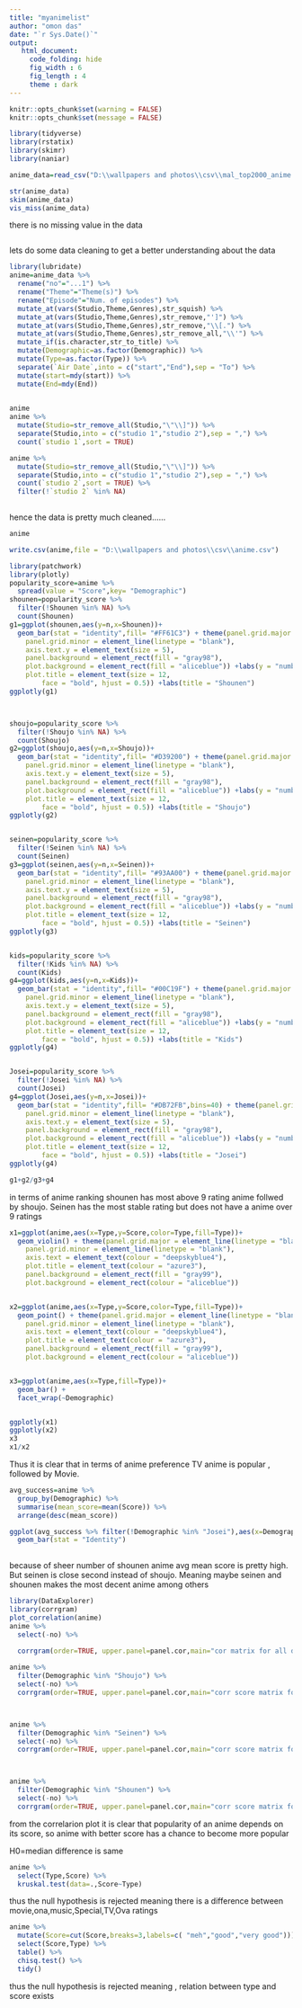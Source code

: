 ---
title: "myanimelist"
author: "omon das"
date: "`r Sys.Date()`"
output:
   html_document:
     code_folding: hide
     fig_width : 6
     fig_length : 4
     theme : dark
---

```{r setup, include=FALSE}
knitr::opts_chunk$set(warning = FALSE)
knitr::opts_chunk$set(message = FALSE)
```

```{r}
library(tidyverse)
library(rstatix)
library(skimr)
library(naniar)
```


```{r}
anime_data=read_csv("D:\\wallpapers and photos\\csv\\mal_top2000_anime.csv")
```



```{r}
str(anime_data)
skim(anime_data)
vis_miss(anime_data)
```

there is no missing value in the data

```{r}

```

lets do some data cleaning to get a better understanding about the data

```{r}
library(lubridate)
anime=anime_data %>% 
  rename("no"="...1") %>% 
  rename("Theme"="Theme(s)") %>% 
  rename("Episode"="Num. of episodes") %>% 
  mutate_at(vars(Studio,Theme,Genres),str_squish) %>% 
  mutate_at(vars(Studio,Theme,Genres),str_remove,"']") %>% 
  mutate_at(vars(Studio,Theme,Genres),str_remove,"\\[.") %>% 
  mutate_at(vars(Studio,Theme,Genres),str_remove_all,"\\'") %>% 
  mutate_if(is.character,str_to_title) %>% 
  mutate(Demographic=as.factor(Demographic)) %>% 
  mutate(Type=as.factor(Type)) %>% 
  separate(`Air Date`,into = c("start","End"),sep = "To") %>% 
  mutate(start=mdy(start)) %>% 
  mutate(End=mdy(End))
  
```



```{r}
anime
anime %>% 
  mutate(Studio=str_remove_all(Studio,"\"\\]")) %>% 
  separate(Studio,into = c("studio 1","studio 2"),sep = ",") %>% 
  count(`studio 1`,sort = TRUE)

anime %>% 
  mutate(Studio=str_remove_all(Studio,"\"\\]")) %>% 
  separate(Studio,into = c("studio 1","studio 2"),sep = ",") %>% 
  count(`studio 2`,sort = TRUE) %>% 
  filter(!`studio 2` %in% NA)
  
```






hence the data is pretty much cleaned......

```{r}
anime
```
```{r}
write.csv(anime,file = "D:\\wallpapers and photos\\csv\\anime.csv")
```


```{r}
library(patchwork)
library(plotly)
popularity_score=anime %>% 
  spread(value = "Score",key= "Demographic") 
shounen=popularity_score %>% 
  filter(!Shounen %in% NA) %>% 
  count(Shounen) 
g1=ggplot(shounen,aes(y=n,x=Shounen))+
  geom_bar(stat = "identity",fill= "#FF61C3") + theme(panel.grid.major = element_line(linetype = "blank"),
    panel.grid.minor = element_line(linetype = "blank"),
    axis.text.y = element_text(size = 5),
    panel.background = element_rect(fill = "gray98"),
    plot.background = element_rect(fill = "aliceblue")) +labs(y = "numbers", x = "Ratings") + theme(axis.title = element_text(size = 8),
    plot.title = element_text(size = 12,
        face = "bold", hjust = 0.5)) +labs(title = "Shounen")
ggplotly(g1)



shoujo=popularity_score %>% 
  filter(!Shoujo %in% NA) %>% 
  count(Shoujo) 
g2=ggplot(shoujo,aes(y=n,x=Shoujo))+
  geom_bar(stat = "identity",fill= "#D39200") + theme(panel.grid.major = element_line(linetype = "blank"),
    panel.grid.minor = element_line(linetype = "blank"),
    axis.text.y = element_text(size = 5),
    panel.background = element_rect(fill = "gray98"),
    plot.background = element_rect(fill = "aliceblue")) +labs(y = "numbers", x = "Ratings")+ theme(axis.title = element_text(size = 8),
    plot.title = element_text(size = 12,
        face = "bold", hjust = 0.5)) +labs(title = "Shoujo")
ggplotly(g2)


seinen=popularity_score %>% 
  filter(!Seinen %in% NA) %>% 
  count(Seinen) 
g3=ggplot(seinen,aes(y=n,x=Seinen))+
  geom_bar(stat = "identity",fill= "#93AA00") + theme(panel.grid.major = element_line(linetype = "blank"),
    panel.grid.minor = element_line(linetype = "blank"),
    axis.text.y = element_text(size = 5),
    panel.background = element_rect(fill = "gray98"),
    plot.background = element_rect(fill = "aliceblue")) +labs(y = "numbers", c = "Ratings")+ theme(axis.title = element_text(size = 8),
    plot.title = element_text(size = 12,
        face = "bold", hjust = 0.5)) +labs(title = "Seinen")
ggplotly(g3)


kids=popularity_score %>% 
  filter(!Kids %in% NA) %>% 
  count(Kids) 
g4=ggplot(kids,aes(y=n,x=Kids))+
  geom_bar(stat = "identity",fill= "#00C19F") + theme(panel.grid.major = element_line(linetype = "blank"),
    panel.grid.minor = element_line(linetype = "blank"),
    axis.text.y = element_text(size = 5),
    panel.background = element_rect(fill = "gray98"),
    plot.background = element_rect(fill = "aliceblue")) +labs(y = "numbers", x = "Ratings")+ theme(axis.title = element_text(size = 8),
    plot.title = element_text(size = 12,
        face = "bold", hjust = 0.5)) +labs(title = "Kids")
ggplotly(g4)


Josei=popularity_score %>% 
  filter(!Josei %in% NA) %>% 
  count(Josei) 
g4=ggplot(Josei,aes(y=n,x=Josei))+
  geom_bar(stat = "identity",fill= "#DB72FB",bins=40) + theme(panel.grid.major = element_line(linetype = "blank"),
    panel.grid.minor = element_line(linetype = "blank"),
    axis.text.y = element_text(size = 5),
    panel.background = element_rect(fill = "gray98"),
    plot.background = element_rect(fill = "aliceblue")) +labs(y = "numbers", x = "Ratings")+ theme(axis.title = element_text(size = 8),
    plot.title = element_text(size = 12,
        face = "bold", hjust = 0.5)) +labs(title = "Josei")
ggplotly(g4)

```


```{r}
g1+g2/g3+g4
```

in terms of anime ranking shounen has most above 9 rating anime follwed by shoujo. Seinen has the most stable rating but does not have a anime over 9 ratings


```{r}
x1=ggplot(anime,aes(x=Type,y=Score,color=Type,fill=Type))+
  geom_violin() + theme(panel.grid.major = element_line(linetype = "blank"),
    panel.grid.minor = element_line(linetype = "blank"),
    axis.text = element_text(colour = "deepskyblue4"),
    plot.title = element_text(colour = "azure3"),
    panel.background = element_rect(fill = "gray99"),
    plot.background = element_rect(colour = "aliceblue"))


x2=ggplot(anime,aes(x=Type,y=Score,color=Type,fill=Type))+
  geom_point() + theme(panel.grid.major = element_line(linetype = "blank"),
    panel.grid.minor = element_line(linetype = "blank"),
    axis.text = element_text(colour = "deepskyblue4"),
    plot.title = element_text(colour = "azure3"),
    panel.background = element_rect(fill = "gray99"),
    plot.background = element_rect(colour = "aliceblue"))


x3=ggplot(anime,aes(x=Type,fill=Type))+
  geom_bar() +
  facet_wrap(~Demographic)


ggplotly(x1)
ggplotly(x2)
x3
x1/x2
```

Thus it is clear that in terms of anime preference TV anime is popular , followed by Movie.




```{r}
avg_success=anime %>% 
  group_by(Demographic) %>% 
  summarise(mean_score=mean(Score)) %>% 
  arrange(desc(mean_score)) 

ggplot(avg_success %>% filter(!Demographic %in% "Josei"),aes(x=Demographic,y=mean_score,color=Demographic,fill=Demographic))+
  geom_bar(stat = "Identity")
  
```



because of sheer number of shounen anime avg mean score is pretty high. But seinen is close second instead of shoujo. Meaning maybe seinen and shounen makes the most decent anime among others

```{r}
library(DataExplorer)
library(corrgram)
plot_correlation(anime)
anime %>% 
  select(-no) %>% 
  
  corrgram(order=TRUE, upper.panel=panel.cor,main="cor matrix for all data")
```




```{r}
anime %>% 
  filter(Demographic %in% "Shoujo") %>%
  select(-no) %>% 
  corrgram(order=TRUE, upper.panel=panel.cor,main="corr score matrix for shoujo")



anime %>% 
  filter(Demographic %in% "Seinen") %>% 
  select(-no) %>% 
  corrgram(order=TRUE, upper.panel=panel.cor,main="corr score matrix for seinen")



anime %>% 
  filter(Demographic %in% "Shounen") %>% 
  select(-no) %>% 
  corrgram(order=TRUE, upper.panel=panel.cor,main="corr score matrix for shounen")


```
from the correlarion plot it is clear that popularity of an anime depends on its score, so anime with better score has a chance to become more popular

H0=median  difference is same

```{r}
anime %>% 
  select(Type,Score) %>% 
  kruskal.test(data=.,Score~Type)
```
thus the null hypothesis is rejected meaning there is a difference between movie,ona,music,Special,TV,Ova ratings



```{r}
anime %>% 
  mutate(Score=cut(Score,breaks=3,labels=c( "meh","good","very good"))) %>% 
  select(Score,Type) %>% 
  table() %>% 
  chisq.test() %>% 
  tidy()
```

thus the null hypothesis is rejected meaning , relation between type and score exists
